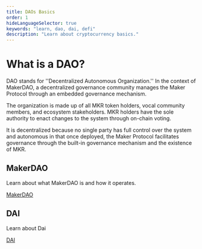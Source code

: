 ```yaml
---
title: DAOs Basics
order: 1
hideLanguageSelector: true
keywords: "learn, dao, dai, defi"
description: "Learn about cryptocurrency basics."
---
```


# What is a DAO?

DAO stands for ''Decentralized Autonomous Organization.'' In the context of MakerDAO, a decentralized governance community manages the Maker Protocol through an embedded governance mechanism.

The organization is made up of all MKR token holders, vocal community members, and ecosystem stakeholders. MKR holders have the sole authority to enact changes to the system through on-chain voting.

It is decentralized because no single party has full control over the system and autonomous in that once deployed, the Maker Protocol facilitates governance through the built-in governance mechanism and the existence of MKR.

<Tout>

<Box>

## MakerDAO <Icon name="maker_circle_color" size={30} />

Learn about what MakerDAO is and how it operates.

[MakerDAO](/learn/MakerDAO)

</Box>

<Box>

## DAI <Icon name="dai_circle_color" size={30} />

Learn about Dai 

[DAI](/learn/Dai)

</Box>

</Tout>